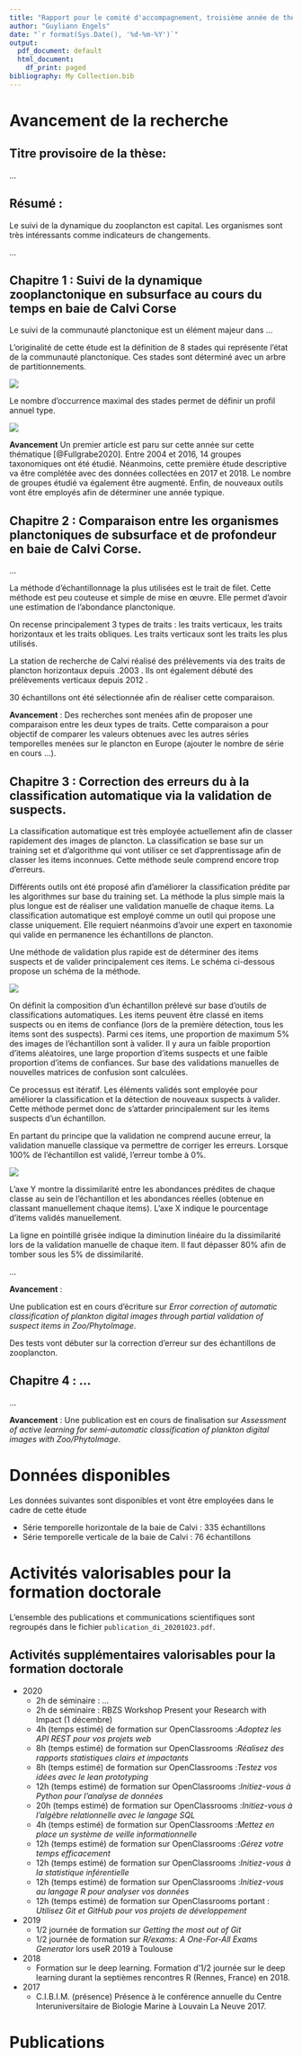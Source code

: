 ```yaml
---
title: "Rapport pour le comité d'accompagnement, troisième année de thèse"
author: "Guyliann Engels"
date: "`r format(Sys.Date(), '%d-%m-%Y')`"
output:
  pdf_document: default
  html_document:
    df_print: paged
bibliography: My Collection.bib
---
```


# Avancement de la recherche

## Titre provisoire de la thèse: 

...

## Résumé : 

Le suivi de la dynamique du zooplancton est capital. Les organismes sont très intéressants comme indicateurs de changements.

...

## Chapitre 1 : Suivi de la dynamique zooplanctonique en subsurface au cours du temps en baie de Calvi Corse

Le suivi de la communauté planctonique est un élément majeur dans ... 

L'originalité de cette étude est la définition de 8 stades qui représente l'état de la communauté planctonique. Ces stades sont déterminé avec un arbre de partitionnements.

![](images/2020_FULLGRABE_zooplankton_dynamics_mediterranean_sea3.png)

Le nombre d'occurrence maximal des stades permet de définir un profil annuel type. 

![](images/2020_FULLGRABE_zooplankton_dynamics_mediterranean_sea2.png)

**Avancement** Un premier article est paru sur cette année sur cette thématique [@Fullgrabe2020]. Entre 2004 et 2016, 14 groupes taxonomiques ont été étudié. Néanmoins, cette première étude descriptive va être complétée avec des données collectées en 2017 et 2018. Le nombre de groupes étudié va également être augmenté. Enfin, de nouveaux outils vont être employés afin de déterminer une année typique.

## Chapitre 2 : Comparaison entre les organismes planctoniques de subsurface et de profondeur en baie de Calvi Corse.

...

La méthode d'échantillonnage la plus utilisées est le trait de filet. Cette méthode est peu couteuse et simple de mise en œuvre. Elle permet d'avoir une estimation de l'abondance planctonique. 

On recense principalement 3 types de traits : les traits verticaux, les traits horizontaux et les traits obliques. Les traits verticaux sont les traits les plus utilisés. 

La station de recherche de Calvi réalisé des prélèvements via des traits de plancton horizontaux depuis .2003 . Ils ont également débuté des prélèvements verticaux depuis 2012 . 

30 échantillons ont été sélectionnée afin de réaliser cette comparaison. 

**Avancement** : Des recherches sont menées afin de proposer une comparaison entre les deux types de traits. Cette comparaison a pour objectif de comparer les valeurs obtenues avec les autres séries temporelles menées sur le plancton en Europe (ajouter le nombre de série en cours  ...). 


## Chapitre 3 : Correction des erreurs du à la classification automatique via la validation de suspects.

La classification automatique est très employée actuellement afin de classer rapidement des images de plancton.  La classification se base sur un training set et d'algorithme qui vont utiliser ce set d'apprentissage afin de classer les items inconnues. Cette méthode seule comprend encore trop d'erreurs.

Différents outils ont été proposé afin d'améliorer la classification prédite par les algorithmes sur base du training set. La méthode la plus simple mais la plus longue est de réaliser une validation manuelle de chaque items. La classification automatique est employé comme un outil qui propose une classe uniquement. Elle requiert néanmoins d'avoir une expert en taxonomie qui valide en permanence les échantillons de plancton.

Une méthode de validation plus rapide est de déterminer des items suspects et de valider principalement ces items. Le schéma ci-dessous propose un schéma de la méthode.

![](images/error_correction1.png)

On définit la composition d'un échantillon prélevé sur base d'outils de classifications automatiques. Les items peuvent être classé en items suspects ou en items de confiance (lors de la première détection, tous les items sont des suspects). Parmi ces items, une proportion de maximum 5% des images de l'échantillon sont à valider. Il y aura un faible proportion d'items aléatoires, une large proportion d'items suspects et une faible proportion d'items de confiances. Sur base des validations manuelles de nouvelles matrices de confusion sont calculées. 

Ce processus est itératif. Les éléments validés sont employée pour améliorer la classification et la détection de nouveaux suspects à valider. Cette méthode permet donc de s'attarder principalement sur les items suspects d'un échantillon. 

En partant du principe que la validation ne comprend aucune erreur, la validation manuelle classique va permettre de corriger les erreurs. Lorsque 100% de l'échantillon est validé, l'erreur tombe à 0%. 


![](images/error_correction2.png)

L'axe Y montre la dissimilarité entre les abondances prédites de chaque classe au sein de l'échantillon et les abondances réelles (obtenue en classant manuellement chaque items). L'axe X indique le pourcentage d'items validés manuellement. 

La ligne en pointillé grisée indique la diminution linéaire du la dissimilarité lors de la validation manuelle de chaque item. Il faut dépasser 80% afin de tomber sous les 5% de dissimilarité. 

...

**Avancement** : 

Une publication est en cours d'écriture sur *Error correction of automatic classification of plankton digital images through partial validation of suspect items in Zoo/PhytoImage*.

Des tests vont débuter sur la correction d'erreur sur des échantillons de zooplancton. 

## Chapitre 4 : ...

...

**Avancement** :  Une publication est en cours de finalisation sur *Assessment of active learning for semi-automatic classification of plankton digital images with Zoo/PhytoImage*.

# Données disponibles

Les données suivantes sont disponibles  et vont être employées dans le cadre de cette étude 

- Série temporelle horizontale de la baie de Calvi : 335 échantillons 
- Série temporelle verticale de la baie de Calvi : 76 échantillons 

# Activités valorisables pour la formation doctorale

L'ensemble des publications et communications scientifiques sont regroupés dans le fichier `publication_di_20201023.pdf`.

## Activités supplémentaires valorisables pour la formation doctorale

- 2020
  + 2h de séminaire : ...
  + 2h de séminaire : RBZS Workshop Present your Research with Impact (1 décembre)
  + 4h (temps estimé) de formation sur OpenClassrooms :*Adoptez les API REST pour vos projets web*
  + 8h (temps estimé) de formation sur OpenClassrooms :*Réalisez des rapports statistiques clairs et impactants*
  + 8h (temps estimé) de formation sur OpenClassrooms :*Testez vos idées avec le lean prototyping*
  + 12h (temps estimé) de formation sur OpenClassrooms :*Initiez-vous à Python pour l'analyse de données*
  + 20h (temps estimé) de formation sur OpenClassrooms :*Initiez-vous à l'algèbre relationnelle avec le langage SQL*
  + 4h (temps estimé) de formation sur OpenClassrooms :*Mettez en place un système de veille informationnelle*
  + 12h (temps estimé) de formation sur OpenClassrooms :*Gérez votre temps efficacement*
  + 12h (temps estimé) de formation sur OpenClassrooms :*Initiez-vous à la statistique inférentielle*
  + 12h (temps estimé) de formation sur OpenClassrooms :*Initiez-vous au langage R pour analyser vos données*
  + 12h (temps estimé) de formation sur OpenClassrooms portant : *Utilisez Git et GitHub pour vos projets de développement*
- 2019
    + 1/2 journée de formation sur *Getting the most out of Git*
    + 1/2 journée de formation sur *R/exams: A One-For-All Exams
Generator* lors useR 2019 à Toulouse
   
- 2018
    + Formation sur le deep learning. Formation d'1/2 journée sur le deep learning durant la septièmes rencontres R (Rennes, France) en 2018.
    
- 2017
    + C.I.B.I.M. (présence) Présence à le conférence annuelle du Centre Interuniversitaire de Biologie Marine à Louvain La Neuve 2017.



# Publications


